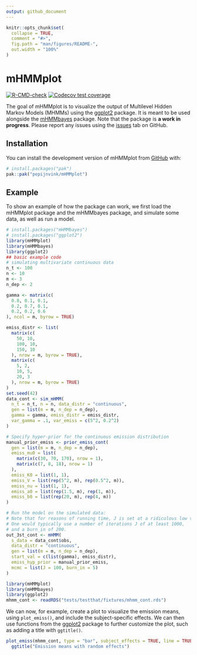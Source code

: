 ```yaml
---
output: github_document
---
```


<!-- README.md is generated from README.Rmd. Please edit that file -->

```r
knitr::opts_chunk$set(
  collapse = TRUE,
  comment = "#>",
  fig.path = "man/figures/README-",
  out.width = "100%"
)
```

# mHMMplot

<!-- badges: start -->
[![R-CMD-check](https://github.com/pepijnvink/mHMMplot/actions/workflows/R-CMD-check.yaml/badge.svg)](https://github.com/pepijnvink/mHMMplot/actions/workflows/R-CMD-check.yaml)
[![Codecov test coverage](https://codecov.io/gh/pepijnvink/mHMMplot/graph/badge.svg)](https://app.codecov.io/gh/pepijnvink/mHMMplot)
<!-- badges: end -->

The goal of mHMMplot is to visualize the output of Multilevel Hidden Markov Models (MHMMs) using the [ggplot2](https://ggplot2.tidyverse.org/) package. It is meant to be used alongside the [mHMMbayes](https://github.com/emmekeaarts/mHMMbayes/) package. Note that the package is **a work in progress**. Please report any issues using the [issues](https://github.com/pepijnvink/mHMMplot/issues) tab on GitHub.

## Installation

You can install the development version of mHMMplot from [GitHub](https://github.com/) with:

``` r
# install.packages("pak")
pak::pak("pepijnvink/mHMMplot")
```

## Example

To show an example of how the package can work, we first load the mHMMplot package and the mHMMbayes package, and simulate some data, as well as run a model.

```r
# install.packages("mHMMbayes")
# install.packages("ggplot2")
library(mHMMplot)
library(mHMMbayes)
library(ggplot2)
## basic example code
# simulating multivariate continuous data
n_t <- 100
n <- 10
m <- 3
n_dep <- 2

gamma <- matrix(c(
  0.8, 0.1, 0.1,
  0.2, 0.7, 0.1,
  0.2, 0.2, 0.6
), ncol = m, byrow = TRUE)

emiss_distr <- list(
  matrix(c(
    50, 10,
    100, 10,
    150, 10
  ), nrow = m, byrow = TRUE),
  matrix(c(
    5, 2,
    10, 5,
    20, 3
  ), nrow = m, byrow = TRUE)
)
set.seed(42)
data_cont <- sim_mHMM(
  n_t = n_t, n = n, data_distr = "continuous",
  gen = list(m = m, n_dep = n_dep),
  gamma = gamma, emiss_distr = emiss_distr,
  var_gamma = .1, var_emiss = c(5^2, 0.2^2)
)

# Specify hyper-prior for the continuous emission distribution
manual_prior_emiss <- prior_emiss_cont(
  gen = list(m = m, n_dep = n_dep),
  emiss_mu0 = list(
    matrix(c(30, 70, 170), nrow = 1),
    matrix(c(7, 8, 18), nrow = 1)
  ),
  emiss_K0 = list(1, 1),
  emiss_V = list(rep(5^2, m), rep(0.5^2, m)),
  emiss_nu = list(1, 1),
  emiss_a0 = list(rep(1.5, m), rep(1, m)),
  emiss_b0 = list(rep(20, m), rep(4, m))
)

# Run the model on the simulated data:
# Note that for reasons of running time, J is set at a ridiculous low value.
# One would typically use a number of iterations J of at least 1000,
# and a burn_in of 200.
out_3st_cont <- mHMM(
  s_data = data_cont$obs,
  data_distr = "continuous",
  gen = list(m = m, n_dep = n_dep),
  start_val = c(list(gamma), emiss_distr),
  emiss_hyp_prior = manual_prior_emiss,
  mcmc = list(J = 100, burn_in = 5)
)
```

```r
library(mHMMplot)
library(mHMMbayes)
library(ggplot2)
mhmm_cont <- readRDS("tests/testthat/fixtures/mhmm_cont.rds")
```

We can now, for example, create a plot to visualize the emission means, using `plot_emiss()`, and include the subject-specific effects. We can then use functions from the [ggplot2](https://ggplot2.tidyverse.org/) package to further customize the plot, such as adding a title with `ggtitle()`.

```r
plot_emiss(mhmm_cont, type = "bar", subject_effects = TRUE, line = TRUE) +
  ggtitle("Emission means with random effects")
```
